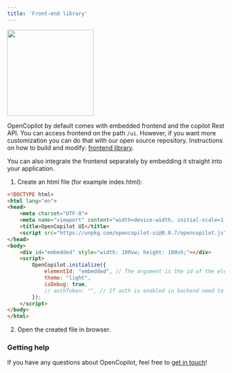 ```yaml
---
title: 'Front-end library'
---
```


<img height="200" src="/images/opencopilot_frontend.png" />

OpenCopilot by default comes with embedded frontend and the copilot Rest API. You can access frontend on the path `/ui`. However, if you want more customization you can do that with our open source repository. Instructions on how to build and modify: [frontend library](https://github.com/opencopilotdev/frontend-library).

You can also integrate the frontend separately by embedding it straight into your application.

1. Create an html file (for example index.html):

```html
<!DOCTYPE html>
<html lang="en">
<head>
    <meta charset="UTF-8">
    <meta name="viewport" content="width=device-width, initial-scale=1.0">
    <title>OpenCopilot UI</title>
    <script src="https://unpkg.com/opencopilot-ui@0.0.7/opencopilot.js"></script>
</head>
<body>
    <div id="embedded" style="width: 100vw; height: 100vh;"></div>
    <script>
        OpenCopilot.initialize({
            elementId: "embedded", // The argument is the id of the element where the component should be rendered
            theme: "light",
            isDebug: true,
            // authToken: "", // If auth is enabled in backend need to input JWT here
        });
    </script>
</body>
</html>
```

2. Open the created file in browser.

### Getting help

If you have any questions about OpenCopilot, feel free to [get in touch](/welcome/introduction#getting-help)!
